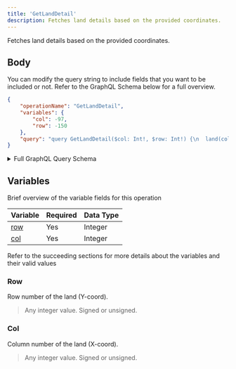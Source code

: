 ```yaml
---
title: 'GetLandDetail'
description: Fetches land details based on the provided coordinates.
---
```


Fetches land details based on the provided coordinates.

## Body
You can modify the query string to include fields that you want to be included or not. Refer to the GraphQL Schema below for a full overview.
```json
{
    "operationName": "GetLandDetail",
    "variables": {
        "col": -97,
        "row": -150
    },
    "query": "query GetLandDetail($col: Int!, $row: Int!) {\n  land(col: $col, row: $row) {\n    ...LandDetail\n    __typename\n  }\n}\n\nfragment LandDetail on LandPlot {\n  tokenId\n  owner\n  ownerProfile {\n    name\n    __typename\n  }\n  landType\n  row\n  col\n  auction {\n    ...AxieAuction\n    __typename\n  }\n  __typename\n}\n\nfragment AxieAuction on Auction {\n  startingPrice\n  endingPrice\n  startingTimestamp\n  endingTimestamp\n  duration\n  timeLeft\n  currentPrice\n  currentPriceUSD\n  suggestedPrice\n  seller\n  listingIndex\n  state\n  __typename\n}\n"
}
```
<details>
<summary>Full GraphQL Query Schema</summary>  
<p>
&nbsp;

```graphql
query GetLandDetail($col: Int!, $row: Int!) {
  land(col: $col, row: $row) {
    ...LandDetail
    __typename
  }
}

fragment LandDetail on LandPlot {
  tokenId
  owner
  ownerProfile {
    name
    __typename
  }
  landType
  row
  col
  auction {
    ...AxieAuction
    __typename
  }
  __typename
}

fragment AxieAuction on Auction {
  startingPrice
  endingPrice
  startingTimestamp
  endingTimestamp
  duration
  timeLeft
  currentPrice
  currentPriceUSD
  suggestedPrice
  seller
  listingIndex
  state
  __typename
}
```

</p>
</details>

## Variables
Brief overview of the variable fields for this operation

| Variable    | Required | Data Type |
| ----------- | -------- | --------- |
| [row](#row) | Yes      | Integer   |
| [col](#col) | Yes      | Integer   |

Refer to the succeeding sections for more details about the variables and their valid values

### Row
Row number of the land (Y-coord).
> Any integer value. Signed or unsigned.

### Col
Column number of the land (X-coord).
> Any integer value. Signed or unsigned.